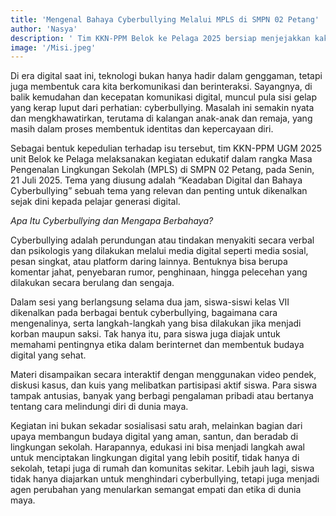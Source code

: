 ```yaml
---
title: 'Mengenal Bahaya Cyberbullying Melalui MPLS di SMPN 02 Petang'
author: 'Nasya'
description: ' Tim KKN-PPM Belok ke Pelaga 2025 bersiap menjejakkan kaki di Pulau Dewata, tanah yang sarat budaya dan kearifan lokal untuk mengabdi selama 50 hari. '
image: '/Misi.jpeg'
---
```

Di era digital saat ini, teknologi bukan hanya hadir dalam genggaman, tetapi juga membentuk cara kita berkomunikasi dan berinteraksi. Sayangnya, di balik kemudahan dan kecepatan komunikasi digital, muncul pula sisi gelap yang kerap luput dari perhatian: cyberbullying. Masalah ini semakin nyata dan mengkhawatirkan, terutama di kalangan anak-anak dan remaja, yang masih dalam proses membentuk identitas dan kepercayaan diri.

Sebagai bentuk kepedulian terhadap isu tersebut, tim KKN-PPM UGM 2025 unit Belok ke Pelaga melaksanakan kegiatan edukatif dalam rangka Masa Pengenalan Lingkungan Sekolah (MPLS) di SMPN 02 Petang, pada Senin, 21 Juli 2025. Tema yang diusung adalah “Keadaban Digital dan Bahaya Cyberbullying” sebuah tema yang relevan dan penting untuk dikenalkan sejak dini kepada pelajar generasi digital.

*Apa Itu Cyberbullying dan Mengapa Berbahaya?*

Cyberbullying adalah perundungan atau tindakan menyakiti secara verbal dan psikologis yang dilakukan melalui media digital seperti media sosial, pesan singkat, atau platform daring lainnya. Bentuknya bisa berupa komentar jahat, penyebaran rumor, penghinaan, hingga pelecehan yang dilakukan secara berulang dan sengaja.

Dalam sesi yang berlangsung selama dua jam, siswa-siswi kelas VII dikenalkan pada berbagai bentuk cyberbullying, bagaimana cara mengenalinya, serta langkah-langkah yang bisa dilakukan jika menjadi korban maupun saksi. Tak hanya itu, para siswa juga diajak untuk memahami pentingnya etika dalam berinternet dan membentuk budaya digital yang sehat.

Materi disampaikan secara interaktif dengan menggunakan video pendek, diskusi kasus, dan kuis yang melibatkan partisipasi aktif siswa. Para siswa tampak antusias, banyak yang berbagi pengalaman pribadi atau bertanya tentang cara melindungi diri di dunia maya.

Kegiatan ini bukan sekadar sosialisasi satu arah, melainkan bagian dari upaya membangun budaya digital yang aman, santun, dan beradab di lingkungan sekolah. Harapannya, edukasi ini bisa menjadi langkah awal untuk menciptakan lingkungan digital yang lebih positif, tidak hanya di sekolah, tetapi juga di rumah dan komunitas sekitar. Lebih jauh lagi, siswa tidak hanya diajarkan untuk menghindari cyberbullying, tetapi juga menjadi agen perubahan yang menularkan semangat empati dan etika di dunia maya.
